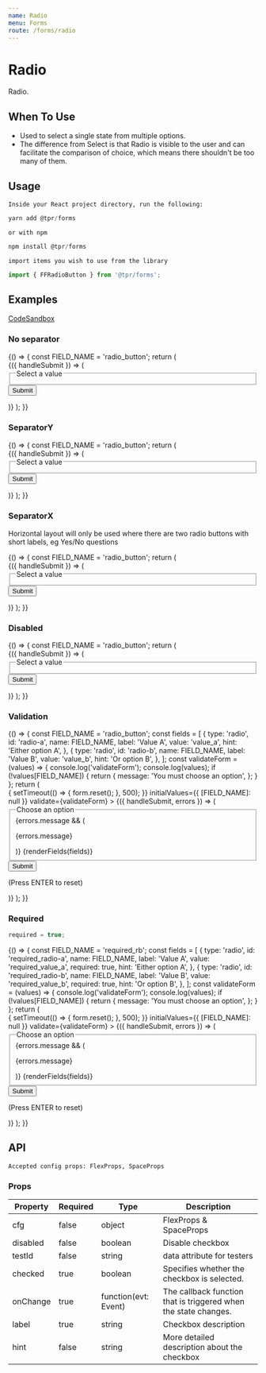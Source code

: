 ```yaml
---
name: Radio
menu: Forms
route: /forms/radio
---
```



# Radio

Radio.

## When To Use

- Used to select a single state from multiple options.
- The difference from Select is that Radio is visible to the user and can facilitate the comparison of choice, which means there shouldn't be too many of them.

## Usage

`Inside your React project directory, run the following:`

```js
yarn add @tpr/forms
```

`or with npm`

```js
npm install @tpr/forms
```

`import items you wish to use from the library`

```js
import { FFRadioButton } from '@tpr/forms';
```

## Examples

[CodeSandbox](https://codesandbox.io/s/lively-wood-rxcpu)

### No separator

<Playground>
	{() => {
		const FIELD_NAME = 'radio_button';
		return (
			<Form onSubmit={console.log} initialValues={{ [FIELD_NAME]: 'value_b' }}>
				{({ handleSubmit }) => (
					<form onSubmit={handleSubmit}>
						<fieldset>
							<legend>Select a value</legend>
							<FFRadioButton
								name={FIELD_NAME}
								value="value_a"
								label="Select Value A"
							/>
							<FFRadioButton
								name={FIELD_NAME}
								value="value_b"
								label="Select Value B"
								hint="Lorem, ipsum dolor sit amet consectetur adipisicing elit. Ea obcaecati repellat molestias nemo deleniti eveniet vel similique nesciunt fugiat nisi?"
							/>
						</fieldset>
						<button type="submit" style={{ display: 'none' }}>
							Submit
						</button>
					</form>
				)}
			</Form>
		);
	}}
</Playground>

### SeparatorY

<Playground>
	{() => {
		const FIELD_NAME = 'radio_button';
		return (
			<Form onSubmit={console.log} initialValues={{ [FIELD_NAME]: 'value_b' }}>
				{({ handleSubmit }) => (
					<form onSubmit={handleSubmit}>
						<fieldset>
							<legend>Select a value</legend>
							<SeparatorY>
								<FFRadioButton
									name={FIELD_NAME}
									value="value_a"
									label="Select Value A"
									hint="Lorem, ipsum dolor sit amet consectetur adipisicing elit. Ea obcaecati repellat molestias nemo deleniti eveniet vel similique nesciunt fugiat nisi?"
								/>
								<FFRadioButton
									name={FIELD_NAME}
									value="value_b"
									label="Select Value B with a long label that always wraps: Lorem, ipsum dolor sit amet consectetur adipisicing elit. Ea obcaecati repellat molestias nemo deleniti eveniet vel similique nesciunt fugiat nisi"
									hint="Lorem, ipsum dolor sit amet consectetur adipisicing elit. Ea obcaecati repellat molestias nemo deleniti eveniet vel similique nesciunt fugiat nisi?"
								/>
								<FFRadioButton
									name={FIELD_NAME}
									value="value_c"
									label="Select Value C"
								/>
								<FFRadioButton
									name={FIELD_NAME}
									value="value_d"
									label="Select Value D"
									hint="Lorem, ipsum dolor sit amet consectetur adipisicing elit."
								/>
								<FFRadioButton
									name={FIELD_NAME}
									value="value_e"
									label="Select Value E"
								/>
							</SeparatorY>
						</fieldset>
						<button type="submit" style={{ display: 'none' }}>
							Submit
						</button>
					</form>
				)}
			</Form>
		);
	}}
</Playground>

### SeparatorX

Horizontal layout will only be used where there are two radio buttons with short labels, eg Yes/No questions

<Playground>
	{() => {
		const FIELD_NAME = 'radio_button';
		return (
			<Form onSubmit={console.log} initialValues={{ [FIELD_NAME]: 'value_b' }}>
				{({ handleSubmit }) => (
					<form onSubmit={handleSubmit}>
						<fieldset>
							<legend>Select a value</legend>
							<SeparatorX>
								<FFRadioButton name={FIELD_NAME} value={true} label="Yes" />
								<FFRadioButton name={FIELD_NAME} value={false} label="No" />
							</SeparatorX>
						</fieldset>
						<button type="submit" style={{ display: 'none' }}>
							Submit
						</button>
					</form>
				)}
			</Form>
		);
	}}
</Playground>

### Disabled

<Playground>
	{() => {
		const FIELD_NAME = 'radio_button';
		return (
			<Form onSubmit={console.log} initialValues={{ [FIELD_NAME]: 'value_b' }}>
				{({ handleSubmit }) => (
					<form onSubmit={handleSubmit}>
						<fieldset>
							<legend>Select a value</legend>
							<FFRadioButton
								name={FIELD_NAME}
								value="value_a"
								label="Select Value A"
								disabled
							/>
							<FFRadioButton
								name={FIELD_NAME}
								value="value_b"
								label="Select Value B"
								hint="Lorem, ipsum dolor sit amet consectetur adipisicing elit. Ea obcaecati repellat molestias nemo deleniti eveniet vel similique nesciunt fugiat nisi?"
								disabled
							/>
						</fieldset>
						<button type="submit" style={{ display: 'none' }}>
							Submit
						</button>
					</form>
				)}
			</Form>
		);
	}}
</Playground>

### Validation

<Playground>
	{() => {
		const FIELD_NAME = 'radio_button';
		const fields = [
			{
				type: 'radio',
				id: 'radio-a',
				name: FIELD_NAME,
				label: 'Value A',
				value: 'value_a',
				hint: 'Either option A',
			},
			{
				type: 'radio',
				id: 'radio-b',
				name: FIELD_NAME,
				label: 'Value B',
				value: 'value_b',
				hint: 'Or option B',
			},
		];
		const validateForm = (values) => {
			console.log('validateForm');
			console.log(values);
			if (!values[FIELD_NAME]) {
				return {
					message: 'You must choose an option',
				};
			}
		};
		return (
			<Form
				onSubmit={(value, form) => {
					setTimeout(() => {
						form.reset();
					}, 500);
				}}
				initialValues={{ [FIELD_NAME]: null }}
				validate={validateForm}
			>
				{({ handleSubmit, errors }) => (
					<form onSubmit={handleSubmit}>
						<fieldset
							className={errors.message && styles.labelError}
							aria-describedby="error-message"
						>
							<legend>Choose an option</legend>
							{errors.message && (
								<p id="error-message" className={styles.errorMessage}>
									{errors.message}
								</p>
							)}
							{renderFields(fields)}
						</fieldset>
						<button type="submit" style={{ display: 'none' }}>
							Submit
						</button>
						<br />
						<p>(Press ENTER to reset)</p>
					</form>
				)}
			</Form>
		);
	}}
</Playground>

### Required

```js
required = true;
```

<Playground>
	{() => {
		const FIELD_NAME = 'required_rb';
		const fields = [
			{
				type: 'radio',
				id: 'required_radio-a',
				name: FIELD_NAME,
				label: 'Value A',
				value: 'required_value_a',
				required: true,
				hint: 'Either option A',
			},
			{
				type: 'radio',
				id: 'required_radio-b',
				name: FIELD_NAME,
				label: 'Value B',
				value: 'required_value_b',
				required: true,
				hint: 'Or option B',
			},
		];
		const validateForm = (values) => {
			console.log('validateForm');
			console.log(values);
			if (!values[FIELD_NAME]) {
				return {
					message: 'You must choose an option',
				};
			}
		};
		return (
			<Form
				onSubmit={(value, form) => {
					setTimeout(() => {
						form.reset();
					}, 500);
				}}
				initialValues={{ [FIELD_NAME]: null }}
				validate={validateForm}
			>
				{({ handleSubmit, errors }) => (
					<form onSubmit={handleSubmit}>
						<fieldset
							className={errors.message && styles.labelError}
							aria-describedby="error-message"
						>
							<legend>Choose an option</legend>
							{errors.message && (
								<p id="error-message" className={styles.errorMessage}>
									{errors.message}
								</p>
							)}
							{renderFields(fields)}
						</fieldset>
						<button type="submit" style={{ display: 'none' }}>
							Submit
						</button>
						<br />
						<p>(Press ENTER to reset)</p>
					</form>
				)}
			</Form>
		);
	}}
</Playground>

## API

```
Accepted config props: FlexProps, SpaceProps
```

### Props

| Property | Required | Type                 | Description                                                     |
| -------- | -------- | -------------------- | --------------------------------------------------------------- |
| cfg      | false    | object               | FlexProps & SpaceProps                                          |
| disabled | false    | boolean              | Disable checkbox                                                |
| testId   | false    | string               | data attribute for testers                                      |
| checked  | true     | boolean              | Specifies whether the checkbox is selected.                     |
| onChange | true     | function(evt: Event) | The callback function that is triggered when the state changes. |
| label    | true     | string               | Checkbox description                                            |
| hint     | false    | string               | More detailed description about the checkbox                    |
